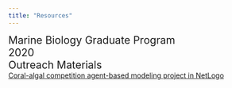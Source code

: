 ```yaml
---
title: "Resources"
---
```

<div style="text-align: left">  
<span style="font-size:1.5em;"> Marine Biology Graduate Program </span>
<br>
<span style="font-size:1.5em;"> 2020 </span>
<br>
<span style="font-size:1.5em;"> Outreach Materials </span>
<br>
<a href="outreach.html"> Coral-algal competition agent-based modeling project in NetLogo</a> 

</div>
